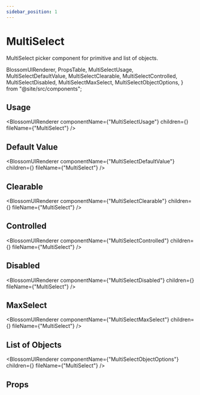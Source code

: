 ```yaml
---
sidebar_position: 1
---
```


# MultiSelect

MultiSelect picker component for primitive and list of objects.

  BlossomUIRenderer,
  PropsTable,
  MultiSelectUsage,
  MultiSelectDefaultValue,
  MultiSelectClearable,
  MultiSelectControlled,
  MultiSelectDisabled,
  MultiSelectMaxSelect,
  MultiSelectObjectOptions,
} from "@site/src/components";

## Usage

<BlossomUIRenderer
  componentName={"MultiSelectUsage"}
  children={<MultiSelectUsage />}
  fileName={"MultiSelect"}
/>

## Default Value

<BlossomUIRenderer
  componentName={"MultiSelectDefaultValue"}
  children={<MultiSelectDefaultValue />}
  fileName={"MultiSelect"}
/>

## Clearable

<BlossomUIRenderer
  componentName={"MultiSelectClearable"}
  children={<MultiSelectClearable />}
  fileName={"MultiSelect"}
/>

## Controlled

<BlossomUIRenderer
  componentName={"MultiSelectControlled"}
  children={<MultiSelectControlled />}
  fileName={"MultiSelect"}
/>

## Disabled

<BlossomUIRenderer
  componentName={"MultiSelectDisabled"}
  children={<MultiSelectDisabled />}
  fileName={"MultiSelect"}
/>

## MaxSelect

<BlossomUIRenderer
  componentName={"MultiSelectMaxSelect"}
  children={<MultiSelectMaxSelect />}
  fileName={"MultiSelect"}
/>

## List of Objects

<BlossomUIRenderer
  componentName={"MultiSelectObjectOptions"}
  children={<MultiSelectObjectOptions />}
  fileName={"MultiSelect"}
/>

## Props

<PropsTable componentName="MultiSelect" />
